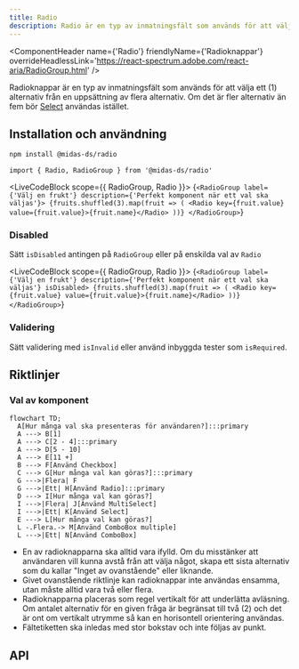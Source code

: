 ```yaml
---
title: Radio
description: Radio är en typ av inmatningsfält som används för att välja ett alternativ från en uppsättning alternativ
---
```




<ComponentHeader
  name={'Radio'}
  friendlyName={'Radioknappar'}
  overrideHeadlessLink='https://react-spectrum.adobe.com/react-aria/RadioGroup.html'
/>

Radioknappar är en typ av inmatningsfält som används för att välja ett (1) alternativ från en uppsättning av flera alternativ. Om det är fler alternativ än fem bör [Select](./select.mdx) användas istället.

## Installation och användning

```bash npm2yarn
npm install @midas-ds/radio
```

```tsx
import { Radio, RadioGroup } from '@midas-ds/radio'
```

<LiveCodeBlock scope={{ RadioGroup, Radio }}>
  {`<RadioGroup label={'Välj en frukt'} description={'Perfekt komponent när ett val ska väljas'}>
    {fruits.shuffled(3).map(fruit => (
      <Radio key={fruit.value} value={fruit.value}>{fruit.name}</Radio>
    ))}
</RadioGroup>`}
</LiveCodeBlock>

### Disabled

Sätt `isDisabled` antingen på `RadioGroup` eller på enskilda val av `Radio`

<LiveCodeBlock scope={{ RadioGroup, Radio }}>
  {`<RadioGroup label={'Välj en frukt'} description={'Perfekt komponent när ett val ska väljas'} isDisabled>
    {fruits.shuffled(3).map(fruit => (
      <Radio key={fruit.value} value={fruit.value}>{fruit.name}</Radio>
       ))}
</RadioGroup>`}
</LiveCodeBlock>

### Validering

Sätt validering med `isInvalid` eller använd inbyggda tester som `isRequired`.

## Riktlinjer

### Val av komponent

```mermaid
flowchart TD;
  A[Hur många val ska presenteras för användaren?]:::primary
  A ---> B[1]
  A ---> C[2 - 4]:::primary
  A ---> D[5 - 10]
  A ---> E[11 +]
  B ---> F[Använd Checkbox]
  C ---> G[Hur många val kan göras?]:::primary
  G --->|Flera| F
  G --->|Ett| H[Använd Radio]:::primary
  D ---> I[Hur många val kan göras?]
  I --->|Flera| J[Använd MultiSelect]
  I --->|Ett| K[Använd Select]
  E ---> L[Hur många val kan göras?]
  L -.Flera.-> M[Använd ComboBox multiple]
  L --->|Ett| N[Använd ComboBox]
```

- En av radioknapparna ska alltid vara ifylld. Om du misstänker att användaren vill kunna avstå från att välja något, skapa ett sista alternativ som du kallar "Inget av ovanstående" eller liknande.
- Givet ovanstående riktlinje kan radioknappar inte användas ensamma, utan måste alltid vara två eller flera.
- Radioknapparna placeras som regel vertikalt för att underlätta avläsning. Om antalet alternativ för en given fråga är begränsat till två (2) och det är ont om vertikalt utrymme så kan en horisontell orientering användas.
- Fältetiketten ska inledas med stor bokstav och inte följas av punkt.

## API

<PropTable name='Radio' />
